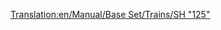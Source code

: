 [[Translation:en/Manual/Base Set/Trains/SH "125"]]
{{nl/Treinen|Naam=SH "125"
|Afbeelding=[[File:en/Sh125.png]]
|Kosten=£23,437 ($46.874)
|Snelheid=201 km/h (125 mph)
|Gewicht=70 t
|Kracht=4,500 pk (3.356 kW)
|Onderhoudskosten=£2,894 ($5.788)
|Ontworpen=1978
|Levensduur=20
|Capaciteit=8 zakken post
|Omschrijving=Deze trein bestaat eigenlijk uit twee delen. De twee delen kunnen extra goederen bevatten, in het begin post. Vergeet niet deze trein om te bouwen naar [[nl/Manual/Base Set/Cargos/Passagiers|passagiers]] als je enkel passagiers vervoert, zodat het station niet begint met het aanleveren van [[nl/Manual/Base Set/Cargos/Post|post]]!

|Real-life=Dit is een herbenoemde versie van de Britse [https://www.wikipedia.org/wiki/Intercity 125 Intercity 125 (EN)], de recordhouder voor de snelste diesel-locomotief in de wereld (237 km/h of 148 MPH).
}}